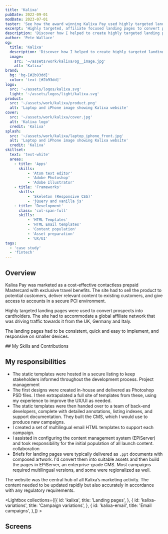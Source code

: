```yaml
---
title: 'Kalixa'
pubDate: 2022-09-01
modDate: 2023-07-01
taster: 'See how the award winning Kalixa Pay used highly targeted landing pages to convert prospects into cardholders. The site had to accommodate over 150,000 card holders and a global affiliate network that was driving traffic towards it from the UK, Austria, Germany and Italy.'
excerpt: 'Highly targeted, affiliate focused landing pages to convert prospects into cardholders'
description: 'Discover how I helped to create highly targeted landing pages that converted prospects into Kalixa Pay cardholders. The site had to accommodate over 150,000 card holders as well as a global affiliate network.'
author: 'Pete Wallace'
og:
  title: 'Kalixa'
  description: 'Discover how I helped to create highly targeted landing pages that converted prospects into Kalixa Pay cardholders. The site had to accommodate over 150,000 card holders as well as a global affiliate network.'
  image: 
    src: '~/assets/work/kalixa/og__image.jpg'
    alt: 'Kalixa'
brand: 
  bg: 'bg-[#2b93dd]'
  color: 'text-[#2b93dd]'
logo:
  src: '~/assets/logos/kalixa.svg'
  light: '~/assets/logos/light/kalixa.svg'
product:
  src: '~/assets/work/kalixa/product.png'
  alt: 'Laptop and iPhone image showing Kalixa website'
cover:
  src: '~/assets/work/kalixa/cover.jpg'
  alt: 'Kalixa logo'
  credit: 'Kalixa'
splash:
  src: '~/assets/work/kalixa/laptop_iphone_front.jpg'
  alt: 'Laptop and iPhone image showing Kalixa website'
  credit: 'Kalixa'
skillset:
  text: 'text-white'
  areas:
    - title: 'Apps'
      skills:
          - 'Atom text editor'
          - 'Adobe Photoshop'
          - 'Adobe Illustrator'
    - title: 'Frameworks'
      skills:
          - 'Skeleton (Responsive CSS)'
          - 'jQuery and vanilla js'
    - title: 'Development'
      class: 'col-span-full'
      skills:
          - 'HTML Templates'
          - 'HTML Email templates'
          - 'Content population'
          - 'Asset preparation'
          - 'UX/UI'
tags: 
  - 'case study'
  - 'fintech'
---
```





## Overview

<p class="text-step-1">Kalixa Pay was marketed as a cost-effective contactless prepaid Mastercard with exclusive travel benefits. The site had to sell the product to potential customers, deliver relevant content to existing customers, and give access to accounts in a secure PCI environment.</p>

Highly targeted landing pages were used to convert prospects into cardholders. The site had to accommodate a global affiliate network that was driving traffic towards it from the UK, Germany and Italy.

The landing pages had to be consistent, quick and easy to implement, and responsive on smaller devices.

<Skills skillset={frontmatter.skillset} bg={frontmatter.brand.bg}>
## My Skills and Contributions
</Skills>

## My responsibilities

-   The static templates were hosted in a secure listing to keep stakeholders informed throughout the development process. <span class="label-info m-0!">Project management</span>
-   The first designs were created in-house and delivered as Photoshop PSD files. I then extrapolated a full site of templates from these, using my experience to improve the UX/UI as needed.
-   The static templates were then handed over to a team of back-end developers, complete with detailed annotations, listing indexes, and support documentation. They built the CMS, which I would use to produce new campaigns.
-   I created a set of multilingual email HTML templates to support each campaign.
-   I assisted in configuring the content management system (EPiServer) and took responsibility for the initial population of all launch content. <span class="label-info m-0!">collaboration</span>
-   Briefs for landing pages were typically delivered as `.ppt` documents with composed artwork. I'd convert them into suitable assets and then build the pages in EPiServer, an enterprise-grade CMS. Most campaigns required multilingual versions, and some were regionalized as well.

The website was the central hub of all Kalixa’s marketing activity. The content needed to be updated rapidly but also accurately in accordance with any regulatory requirements.


<Lightbox collections={[{
            id: 'kalixa',
            title: 'Landing pages',
        },
        {
            id: 'kalixa-variations',
            title: 'Campaign variations',
        },
        {
            id: 'kalixa-email',
            title: 'Email campaigns',
        },]} >
<Fragment slot='title'>
## Screens
</Fragment>
</Lightbox>
